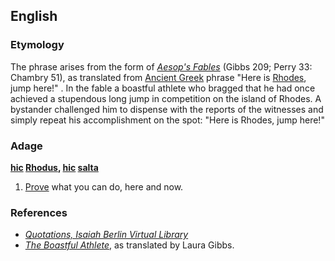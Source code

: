 ==English==

===Etymology===
The phrase arises from the {{etyl|la}} form of ''[[w:Aesop's Fables|Aesop's Fables]]'' (Gibbs 209; Perry 33: Chambry 51), as translated from [[Ancient Greek]] phrase {{literally}} "Here is [[Rhodes]], jump here!" . In the fable a boastful athlete who bragged that he had once achieved a stupendous long jump in competition on the island of Rhodes. A bystander challenged him to dispense with the reports of the witnesses and simply repeat his accomplishment on the spot: "Here is Rhodes, jump here!"

===Adage===
{{rfc-header|Adage|lang=en}}
'''[[hic]] [[Rhodus]], [[hic]] [[salta]]'''

# {{politics}} [[prove|Prove]] what you can do, here and now.

===References===
* ''[http://berlin.wolf.ox.ac.uk/lists/quotations/quotations_by_ib.html Quotations, Isaiah Berlin Virtual Library]''
* ''[http://www.mythfolklore.net/aesopica/oxford/209.htm The Boastful Athlete]'', as translated by Laura Gibbs.